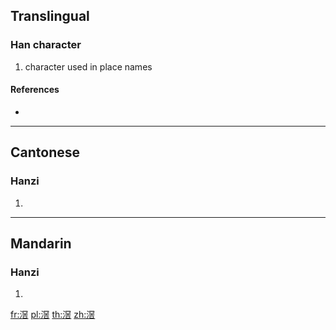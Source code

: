 {{character info/new}}
==Translingual==

===Han character===
{{Han char|rn=85|rad=水|as=10|sn=13|four=37161|canj=EBCR,XEBCR}}

# character used in place names

====References====
* {{Han ref|kx=0643.241|dkj=18059|hdz=31709.070|uh=6ED8|ud=28376|bh=DE5D|bd=56925}}

----

==Cantonese==

===Hanzi===
{{yue-hanzi|jyut=gau3|y=gau3}}

# {{defn|lang=yue|sort=水10}}

----

==Mandarin==

===Hanzi===
{{cmn-hanzi|pin=[[jiào]] ([[jiao4]]), [[yàn]] ([[yan4]]), [[yáo]] ([[yao2]])|wg=chiao<sup>4</sup>, yen<sup>4</sup>, yao<sup>2</sup>}}

# {{defn|lang=cmn|sort=水10}}

[[fr:滘]]
[[pl:滘]]
[[th:滘]]
[[zh:滘]]